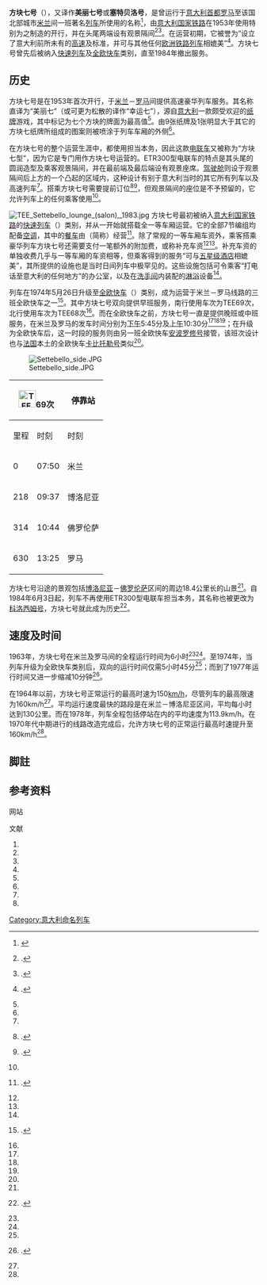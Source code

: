 {{noteTA
|1=zh-hans:博洛尼亚; zh-hk:博洛尼亞; zh-tw:波隆那;
|2=zh-hans:佛罗伦萨; zh-tw:佛羅倫斯; zh-hk:佛羅倫斯;
|3=zh-hans:意大利; zh-tw:義大利; zh-hk:意大利;
}}
{{Infobox rail service
| box_width       = 
| name            = 方块七号
| logo            = 
| logo_width      = 
| image           =
| image_width     = 
| caption         = ETR300型电联车
| type            = [[快速列车|快速列车]]（1953–1974）<br /> [[全欧快车|全欧快车]]（1974–1984）
| status          = 停运
| locale          = {{ITA}}
| predecessor     = 
| first           = 1953年
| last            = {{end date|1984|06|02|df=y}}
| successor       = [[科洛西姆号|科洛西姆号]]
| operator        = 
| formeroperator  = [[意大利国家铁路|意大利国家铁路]]
| ridership       = 
| start           = [[米兰中央车站|米兰中央车站]]
| stops           = 
| end             = [[罗马特米尼车站|罗马特米尼车站]]
| distance        = {{convert|630|km|mi|abbr=on}}
| journeytime     = 
| frequency       = 每日一班
| trainnumber     = 
| line_used       = 
| class           = 
| access          = 
| seating         = 
| catering        = 
| observation     = 
| entertainment   = 
| baggage         = 
| otherfacilities = 
| stock           = 
| gauge           = {{railgauge|sg}}
| el              = 3000[[伏特|伏]][[直流电|直流电]]
| speed           = 
| owners          = 
| routenumber     = 
| map             =
| map_state       = 
}}

'''方块七号'''（{{lang-it|'''''Settebello'''''}}），又译作'''美丽七号'''或'''塞特贝洛号'''，是曾运行于[[意大利|意大利]][[首都|首都]][[罗马|罗马]]至该国北部城市[[米兰|米兰]]间一班著名[[列车|列车]]所使用的名称<ref name="newyorker">{{en}}{{cite magazine|last=Bainbridge|first=John|title=Our Man on the Settebello|date=1964-04-18|magazine=[[纽约客|纽约客]]|publisher=Condé Nast|page=第41页|url=http://www.newyorker.com/archive/1964/04/18/1964_04_18_041_TNY_CARDS_000279489|accessdate=2013-02-25|archive-date=2014-04-19|archive-url=https://web.archive.org/web/20140419013739/http://www.newyorker.com/archive/1964/04/18/1964_04_18_041_TNY_CARDS_000279489|dead-url=no}}</ref>，由[[意大利国家铁路|意大利国家铁路]]在1953年使用特别为之制造的{{link-it|ETR300型电联车|Elettrotreno FS ETR.300}}开行，并在头尾两端设有观景隔间<ref group="註" name="cook1976">{{harvnb|Cook|1976|p=73}}.</ref><ref group="註" name="cook1981">{{harvnb|Cook|1981|p=69}}.</ref>。在运营初期，它被誉为“设立了意大利前所未有的[[高速列车|高速]]及{{link-en|豪华列车|Luxury trains}}标准，并可与其他任何[[欧洲|欧洲]][[铁路列车|铁路列车]]相媲美”<ref group="註" name="Nock1978">{{harvnb|Nock|1978|pp=118-119}}.</ref>。方块七号曾先后被纳入[[快速列车|快速列车]]及[[全欧快车|全欧快车]]类别，直至1984年撤出服务。

==历史==
方块七号是在1953年首次开行，于[[米兰|米兰]]－[[罗马|罗马]]间提供高速豪华列车服务。其名称直译为“美丽七”（或可更为松散的译作“幸运七”），源自[[意大利|意大利]]一款颇受欢迎的[[纸牌|纸牌]]游戏{{link-it|斯库波内|Scopone}}，其中标记为七个方块的牌面为最高值<ref group="註" name="Nock1978"/>。由9张纸牌及1张明显大于其它的方块七纸牌所组成的图案则被喷涂于列车车厢的外侧<ref name="newyorker"/>。

在方块七号的整个运营生涯中，都使用{{link-it|ETR300型电联车|Elettrotreno FS ETR.300}}担当本务，因此这款[[电联车|电联车]]又被称为“方块七型”，因为它是专门用作方块七号运营的。ETR300型电联车的特点是其头尾的圆润造型及乘客观景隔间，并在最前端及最后端设有观景座席。[[驾驶舱|驾驶舱]]则设于观景隔间后上方的一个凸起的区域内，这种设计有别于意大利当时的其它所有列车以及高速列车<ref group="註" name="Nock1978"/>。搭乘方块七号需要提前订位<ref group="註" name="cook1963">{{harvnb|Cook|1963|pp=209-211}}.</ref><ref group="註" name="cook1974">{{harvnb|Cook|1974|p=76}}.</ref>，但观景隔间的座位是不予预留的，它允许列车上的任何乘客使用<ref group="註" name="Nock1978"/>。

[[File:TEE_Settebello_lounge_(salon),_1983.jpg|thumb]]
方块七号最初被纳入[[意大利国家铁路|意大利国家铁路]]的[[快速列车|快速列车]]（{{lang|it|Rapido}}）类别，并从一开始就搭载全一等车厢运营。它的全部7节编组均配备[[空调|空调]]，其中的[[餐车|餐车]]由{{link-en|国际卧铺车公司|Compagnie Internationale des Wagons-Lits}}（简称{{lang|fr|CIWL}}）经营<ref group="註" name="cook1967">{{harvnb|Cook|1967|p=69}}.</ref>。除了常规的一等车厢车资外，乘客搭乘豪华列车方块七号还需要支付一笔额外的附加费，或称补充车资<ref name="newyorker"/><ref group="註" name="cook1967"/>。补充车资的单独收费几乎与一等车厢的车资相等，但乘客得到的服务“可与[[五星级酒店|五星级酒店]]相媲美”，其所提供的设施也是当时日间列车中极罕见的。这些设施包括可令乘客“打电话至意大利的任何地方”的办公室，以及在[[洗手间|洗手间]]内装配的[[淋浴|淋浴]]设备<ref group="註" name="Nock1978"/>。

列车在1974年5月26日升级至[[全欧快车|全欧快车]]（{{lang|en|TEE}}）类别，成为运营于米兰－罗马线路的三班全欧快车之一<ref group="註" name="p465">{{harvnb|Cook|1974|p=465}}.</ref>。其中方块七号双向提供早班服务，南行使用车次为TEE69次，北行使用车次为TEE68次<ref group="註" name="cook1981"/>。而在全欧快车之前，方块七号一直是提供晚班或中班服务，在米兰及罗马的发车时间分别为[[下午|下午]]5:45分及[[上午|上午]]10:30分<ref group="註" name="cook1963"/><ref group="註" name="cook1974"/><ref group="註" name="cook1967"/>；在升级为全欧快车后，这一时段的服务则由另一班全欧快车[[安波罗修号|安波罗修号]]接管，该班次设计也与[[法国|法国]]本土的全欧快车[[卡比托勒号|卡比托勒号]]类似<ref group="註" name="cook1974"/>。

[[File:Settebello_side.JPG|thumb]]
{| class="wikitable"
! colspan="2"|[[File:TEE.png|35px]]69次
! rowspan="2"|停靠站
! colspan="2"|[[File:TEE.png|35px]]68次
|-
!里程!!时刻!!时刻!!里程
|-
|0||07:50||{{flagicon|ITA}} 米兰||13:40||630
|-
|218||09:37||{{flagicon|ITA}} 博洛尼亚||||412
|-
|314||10:44||{{flagicon|ITA}} 佛罗伦萨||||316
|-
|630||13:25||{{flagicon|ITA}} 罗马||07:55||0
|}

方块七号沿途的景观包括[[博洛尼亚|博洛尼亚]]－[[佛罗伦萨|佛罗伦萨]]区间的{{link-it|亚平宁走廊|Grande galleria dell'Appennino}}周边18.4公里长的山景<ref group="註" name="Nock1978"/>。自1984年6月3日起，列车不再使用ETR300型电联车担当本务，其名称也被更改为[[科洛西姆号|科洛西姆号]]，方块七号就此成为历史<ref group="註">{{harvnb|Cook|1984|p=64}}.</ref>。

==速度及时间==
1963年，方块七号在米兰及罗马间的全程运行时间为6小时<ref name="newyorker"/><ref group="註" name="cook1963"/>。至1974年，当列车升级为全欧快车类别后，双向的运行时间仅需5小时45分<ref group="註" name="p465"/>；而到了1977年运行时间又进一步缩减10分钟<ref group="註">{{harvnb|Cook|1977|p=70}}.</ref>。

在1964年以前，方块七号正常运行的最高时速为150[[km/h|km/h]]，尽管列车的最高限速为160km/h<ref name="newyorker"/>。平均运行速度最快的路段是在米兰－博洛尼亚区间，平均每小时达到130公里。而在1978年，列车全程包括停站在内的平均速度为113.9km/h。在1970年代中期进行的线路改造完成后，允许方块七号的正常运行最高时速提升至160km/h<ref group="註" name="Nock1978"/>。

==脚註==
{{refbegin|2}}
{{NoteFoot}}
{{refend}}

==参考资料==
;网站
{{reflist}}

;文献
{{refbegin}}
# {{en}}{{citation | first= Thomas |last=Cook | title= ''Cooks Continental Timetable (February 1963 edition)'' | publisher= Thomas Cook Group | location= London | year= 1963|ISSN=0952-620X}}
# {{en}}{{citation | first= Thomas |last=Cook | title= ''Cooks Continental Timetable (February 1967 edition)'' | publisher= Thomas Cook Group | location= London | year= 1967|ISSN=0952-620X}}
# {{en}}{{citation | first= Thomas |last=Cook | title= ''Cooks Continental Timetable (March 29–April 25, 1974 edition)'' | publisher= Thomas Cook Group | location= Peterborough | year= 1974|ISSN=0952-620X}}
# {{en}}{{citation | first= Thomas |last=Cook | title= ''Thomas Cook Continental Timetable (July 1976 edition)'' | publisher= Thomas Cook Group | location= Peterborough | year= 1976|ISSN=0952-620X}}
# {{en}}{{citation | first= Thomas |last=Cook | title= ''Thomas Cook International Timetable (May 22–June 30, 1977 edition)'' | publisher= Thomas Cook Group | location= Peterborough | year= 1977|ISSN=0952-620X}}
# {{en}}{{citation | first= Thomas |last=Cook | title= ''Thomas Cook International Timetable (September 27–October 31, 1981 edition)'' | publisher= Thomas Cook Group | location= Peterborough | year= 1981|ISSN=0952-620X}}
# {{en}}{{citation | first= Thomas |last=Cook | title= ''Thomas Cook Continental Timetable (May 1–June 2, 1984 edition)'' | publisher= Thomas Cook Group | location= Peterborough | year= 1984|ISSN=0952-620X}}
# {{en}}{{citation | first= Oswald Stevens |last=Nock | title= ''The Settebello: speed and luxury'', in World Atlas of Railways | publisher= Mayflower Books | location= New York | year= 1978| ISBN= 0-8317-9500-X}}
{{refend}}

{{全欧快车列车|state = expanded}}

{{DEFAULTSORT:Settebello}}
[[Category:意大利命名列车|Category:意大利命名列车]]